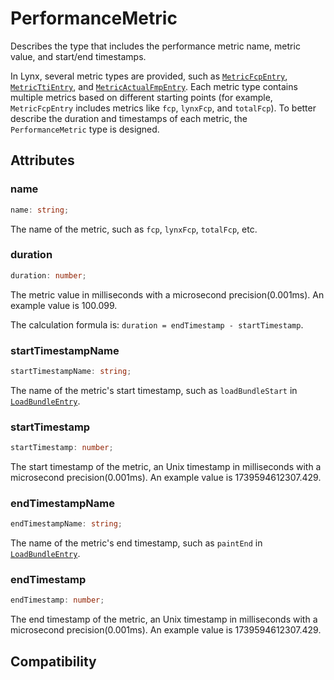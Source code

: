 
# PerformanceMetric

Describes the type that includes the performance metric name, metric value, and start/end timestamps.

In Lynx, several metric types are provided, such as [`MetricFcpEntry`](./performance-entry/metric-fcp-entry), [`MetricTtiEntry`](./performance-entry/metric-tti-entry), and [`MetricActualFmpEntry`](./performance-entry/metric-actual-fmp-entry). Each metric type contains multiple metrics based on different starting points (for example, `MetricFcpEntry` includes metrics like `fcp`, `lynxFcp`, and `totalFcp`). To better describe the duration and timestamps of each metric, the `PerformanceMetric` type is designed.

## Attributes

### name

```ts
name: string;
```

The name of the metric, such as `fcp`, `lynxFcp`, `totalFcp`, etc.

### duration

```ts
duration: number;
```

The metric value in milliseconds with a microsecond precision(0.001ms). An example value is 100.099.

The calculation formula is: `duration = endTimestamp - startTimestamp`.

### startTimestampName

```ts
startTimestampName: string;
```

The name of the metric's start timestamp, such as `loadBundleStart` in [`LoadBundleEntry`](./performance-entry/load-bundle-entry).

### startTimestamp

```ts
startTimestamp: number;
```

The start timestamp of the metric, an Unix timestamp in milliseconds with a microsecond precision(0.001ms). An example value is 1739594612307.429.

### endTimestampName

```ts
endTimestampName: string;
```

The name of the metric's end timestamp, such as `paintEnd` in [`LoadBundleEntry`](./performance-entry/load-bundle-entry).

### endTimestamp

```ts
endTimestamp: number;
```

The end timestamp of the metric, an Unix timestamp in milliseconds with a microsecond precision(0.001ms). An example value is 1739594612307.429.

## Compatibility


<LegacyCompatTable metadata="lynx-api/performance-api/performance-metric" />
